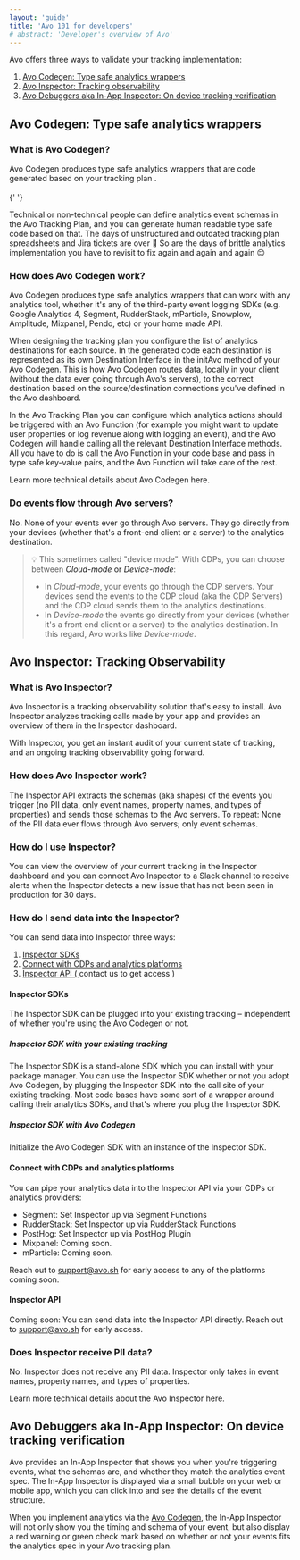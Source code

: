 ```yaml
---
layout: 'guide'
title: 'Avo 101 for developers'
# abstract: 'Developer's overview of Avo'
---
```



Avo offers three ways to validate your tracking implementation:

1.  <a href="#avo-codegen-type-safe-analytics-wrappers">
      Avo Codegen: Type safe analytics wrappers
    </a>
2.  <a href="#avo-inspector-tracking-observability">
      Avo Inspector: Tracking observability
    </a>
3.  <a href="#avo-debuggers-aka-in-app-inspector-on-device-tracking-verification">
      Avo Debuggers aka In-App Inspector: On device tracking verification
    </a>

## Avo Codegen: Type safe analytics wrappers

### What is Avo Codegen?

<Link passHref href="/implementation/avo-codegen-overview">
  <a>Avo Codegen</a>
</Link> produces type safe analytics wrappers that are code generated based on your <Link
  passHref
  href="/workspace"
>
  <a>tracking plan</a>
</Link>
. <br /> <br />{' '}

Technical or non-technical people can define analytics event schemas in the <Link passHref href="/workspace"><a>Avo Tracking Plan</a></Link>,
and you can generate human readable type safe code based on that. The days of unstructured
and outdated tracking plan spreadsheets and Jira tickets are over 🥳 So are the days of brittle
analytics implementation you have to revisit to fix again and again and again 😌

### How does Avo Codegen work?

Avo Codegen produces type safe analytics wrappers that can work with any analytics tool, whether it's any of the third-party event logging SDKs (e.g.
Google Analytics 4, Segment, RudderStack, mParticle, Snowplow, Amplitude, Mixpanel, Pendo,
etc) or your home made API.

When designing the tracking plan you configure the list of analytics destinations for each source. In the generated code each destination is
represented as its own Destination Interface in the initAvo method of your Avo Codegen. This is how Avo Codegen routes data,
locally in your client (without the data ever going through Avo's servers), to the correct destination based on the source/destination connections
you've defined in the Avo dashboard.

In the <Link passHref href="/workspace"><a>Avo Tracking Plan</a></Link> you can configure which analytics <Link passHref href="/workspace/tracking-plan/events#a-nameactionsa-actions"><a>actions</a></Link>
should be triggered with an Avo Function (for example you might want to update user properties or log revenue along with logging an event), and the Avo Codegen
will handle calling all the relevant Destination Interface methods. All you have to do is call the Avo Function in your
code base and pass in type safe key-value pairs, and the Avo Function will take care of the rest.

Learn more technical details about <Link passHref href="/implementation/avo-codegen-overview"><a>Avo Codegen here</a></Link>.

### Do events flow through Avo servers?

No. None of your events ever go through Avo servers. They go directly from your devices (whether that's
a front-end client or a server) to the analytics destination.

> 💡 This sometimes called "device mode". With CDPs, you can choose between <Link passHref href="https://segment.com/docs/guides/intro-impl/#connection-modes"><a>_Cloud-mode_ or _Device-mode_</a></Link>:
>
> - In _Cloud-mode_, your events go through the CDP servers. Your devices send the events to the CDP cloud (aka the CDP Servers) and the CDP cloud sends them to the analytics destinations.
> - In _Device-mode_ the events go directly from your devices (whether it's a front end client or a server) to the analytics destination.
>   In this regard, Avo works like _Device-mode_.

## Avo Inspector: Tracking Observability

### What is Avo Inspector?

Avo Inspector is a tracking observability solution that's easy to install. Avo Inspector analyzes tracking calls made by your app and provides an overview of them in the Inspector dashboard.

With Inspector, you get an instant audit of your current state of tracking, and an ongoing tracking observability going forward.

### How does Avo Inspector work?

The Inspector API extracts the schemas (aka shapes) of the events you trigger (no PII data,
only event names, property names, and types of properties) and sends those schemas to
the Avo servers. To repeat: None of the PII data ever flows through Avo servers; only event schemas.

### How do I use Inspector?

You can view the overview of your current tracking in the <Link passHref href="/workspace/inspector"><a>Inspector dashboard</a></Link> and you can connect Avo Inspector to a Slack channel to receive alerts when the Inspector detects
a new issue that has not been seen in production for 30 days.

### How do I send data into the Inspector?

You can send data into Inspector three ways:

1.  <a href="#inspector-sdks">Inspector SDKs</a>
2.  <a href="#connect-with-cdps-and-analytics-platforms">
      Connect with CDPs and analytics platforms
    </a>
3.  <a href="#inspector-api">
      Inspector API (
      <Link passHref href="/help/troubleshooting">
        <a>contact us to get access</a>
      </Link>
      )
    </a>

#### Inspector SDKs

The Inspector SDK can be plugged into your existing tracking – independent of whether
you're using the Avo Codegen or not.

##### Inspector SDK with your existing tracking

The Inspector SDK is a stand-alone SDK which you can install with your package manager.
You can use the Inspector SDK whether or not you adopt Avo Codegen, by plugging the
Inspector SDK into the call site of your existing tracking. Most code bases
have some sort of a wrapper around calling their analytics SDKs, and that's where you
plug the Inspector SDK.

##### Inspector SDK with Avo Codegen

Initialize the Avo Codegen SDK with an instance of the Inspector SDK.

#### Connect with CDPs and analytics platforms

You can pipe your analytics data into the Inspector API via your CDPs or analytics providers:

- Segment: <Link passHref href="/workspace/connect-inspector-to-segment"><a>Set Inspector up via Segment Functions</a></Link>
- RudderStack: <Link passHref href="/workspace/connect-inspector-to-rudderstack"><a>Set Inspector up via RudderStack Functions</a></Link>
- PostHog: <Link passHref href="/workspace/connect-inspector-to-posthog"><a>Set Inspector up via PostHog Plugin</a></Link>
- Mixpanel: Coming soon.
- mParticle: Coming soon.

Reach out to support@avo.sh for early access to any of the platforms coming soon.

#### Inspector API

Coming soon: You can send data into the Inspector API directly. Reach out to support@avo.sh for early access.

### Does Inspector receive PII data?

No. Inspector does not receive any PII data. Inspector only takes in event names,
property names, and types of properties.

Learn more technical details about the <Link passHref href="/implementation/avo-inspector-overview"><a>Avo Inspector here</a></Link>.

## Avo Debuggers aka In-App Inspector: On device tracking verification

Avo provides an <Link passHref href="/implementation/start-using-visual-debugger"><a>In-App Inspector</a></Link> that shows you when you're triggering events, what the schemas are,
and whether they match the analytics event spec. The In-App Inspector is displayed via a small bubble
on your web or mobile app, which you can click into and see the details of the event structure.

When you implement analytics via the <a href="#avo-codegen-type-safe-analytics-wrappers">Avo Codegen</a>, the In-App Inspector will not only show you
the timing and schema of your event, but also display a red warning or green check mark based on
whether or not your events fits the analytics spec in your Avo tracking plan.
